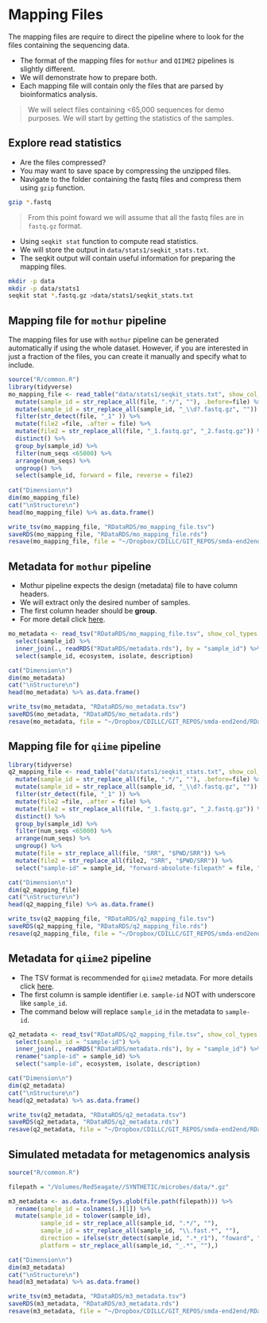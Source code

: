 # Mapping Files
The mapping files are require to direct the pipeline where to look for the files containing the sequencing data.

- The format of the mapping files for `mothur` and `QIIME2` pipelines is slightly different. 
- We will demonstrate how to prepare both.
- Each mapping file will contain only the files that are parsed by bioinformatics analysis. 

> We will select files containing <65,000 sequences for demo purposes. We will start by getting the statistics of the samples.

## Explore read statistics 
- Are the files compressed?
- You may want to save space by compressing the unzipped files. 
- Navigate to the folder containing the fastq files and compress them using `gzip` function.

```bash
gzip *.fastq
```

> From this point foward we will assume that all the fastq files are in `fastq.gz` format.

- Using `seqkit stat` function to compute read statistics.
- We will store the output in `data/stats1/seqkit_stats.txt`.
- The seqkit output will contain useful information for preparing the mapping files.

```bash
mkdir -p data
mkdir -p data/stats1  
seqkit stat *.fastq.gz >data/stats1/seqkit_stats.txt

```

## Mapping file for `mothur` pipeline
The mapping files for use with `mothur` pipeline can be generated automatically if using the whole dataset. However, if you are interested in just a fraction of the files, you can create it manually and specify what to include.


```r
source("R/common.R")
library(tidyverse)
mo_mapping_file <- read_table("data/stats1/seqkit_stats.txt", show_col_types = F) %>% 
  mutate(sample_id = str_replace_all(file, ".*/", ""), .before=file) %>% 
  mutate(sample_id = str_replace_all(sample_id, "_\\d?.fastq.gz", "")) %>%
  filter(str_detect(file, "_1" )) %>% 
  mutate(file2 =file, .after = file) %>% 
  mutate(file2 = str_replace_all(file, "_1.fastq.gz", "_2.fastq.gz")) %>%
  distinct() %>% 
  group_by(sample_id) %>%
  filter(num_seqs <65000) %>% 
  arrange(num_seqs) %>% 
  ungroup() %>%
  select(sample_id, forward = file, reverse = file2)
  
cat("Dimension\n")
dim(mo_mapping_file)
cat("\nStructure\n")
head(mo_mapping_file) %>% as.data.frame() 

write_tsv(mo_mapping_file, "RDataRDS/mo_mapping_file.tsv")
saveRDS(mo_mapping_file, "RDataRDS/mo_mapping_file.rds")
resave(mo_mapping_file, file = "~/Dropbox/CDILLC/GIT_REPOS/smda-end2end/RDataRDS/saved_objects.RData")
```

## Metadata for `mothur` pipeline
- Mothur pipeline expects the design (metadata) file to have column headers. 
- We will extract only the desired number of samples.
- The first column header should be **group**.
- For more detail click [here](https://mothur.org/wiki/miseq_sop/).

```r
mo_metadata <- read_tsv("RDataRDS/mo_mapping_file.tsv", show_col_types = F) %>% 
  select(sample_id) %>% 
  inner_join(., readRDS("RDataRDS/metadata.rds"), by = "sample_id") %>% 
  select(sample_id, ecosystem, isolate, description)

cat("Dimension\n")
dim(mo_metadata)
cat("\nStructure\n")
head(mo_metadata) %>% as.data.frame() 

write_tsv(mo_metadata, "RDataRDS/mo_metadata.tsv")
saveRDS(mo_metadata, "RDataRDS/mo_metadata.rds")
resave(mo_metadata, file = "~/Dropbox/CDILLC/GIT_REPOS/smda-end2end/RDataRDS/saved_objects.RData")
```

## Mapping file for `qiime` pipeline

```r
library(tidyverse)
q2_mapping_file <- read_table("data/stats1/seqkit_stats.txt", show_col_types = F) %>% 
  mutate(sample_id = str_replace_all(file, ".*/", ""), .before=file) %>% 
  mutate(sample_id = str_replace_all(sample_id, "_\\d?.fastq.gz", "")) %>%
  filter(str_detect(file, "_1" )) %>% 
  mutate(file2 =file, .after = file) %>% 
  mutate(file2 = str_replace_all(file, "_1.fastq.gz", "_2.fastq.gz")) %>%
  distinct() %>% 
  group_by(sample_id) %>%
  filter(num_seqs <65000) %>% 
  arrange(num_seqs) %>%
  ungroup() %>% 
  mutate(file = str_replace_all(file, "SRR", "$PWD/SRR")) %>%
  mutate(file2 = str_replace_all(file2, "SRR", "$PWD/SRR")) %>%
  select("sample-id" = sample_id, "forward-absolute-filepath" = file, "reverse-absolute-filepath" = file2)

cat("Dimension\n")
dim(q2_mapping_file)
cat("\nStructure\n")
head(q2_mapping_file) %>% as.data.frame() 

write_tsv(q2_mapping_file, "RDataRDS/q2_mapping_file.tsv")
saveRDS(q2_mapping_file, "RDataRDS/q2_mapping_file.rds")
resave(q2_mapping_file, file = "~/Dropbox/CDILLC/GIT_REPOS/smda-end2end/RDataRDS/saved_objects.RData")
```

## Metadata for `qiime2` pipeline
- The TSV format is recommended for `qiime2` metadata. For more details click [here](https://docs.qiime2.org/2022.2/tutorials/metadata/).
- The first column is sample identifier i.e. `sample-id` NOT with underscore like `sample_id`.
- The command below will replace `sample_id` in the metadata to `sample-id`.

```r
q2_metadata <- read_tsv("RDataRDS/q2_mapping_file.tsv", show_col_types = F) %>% 
  select(sample_id = "sample-id") %>% 
  inner_join(., readRDS("RDataRDS/metadata.rds"), by = "sample_id") %>% 
  rename("sample-id" = sample_id) %>%
  select("sample-id", ecosystem, isolate, description)

cat("Dimension\n")
dim(q2_metadata)
cat("\nStructure\n")
head(q2_metadata) %>% as.data.frame() 

write_tsv(q2_metadata, "RDataRDS/q2_metadata.tsv")
saveRDS(q2_metadata, "RDataRDS/q2_metadata.rds")
resave(q2_metadata, file = "~/Dropbox/CDILLC/GIT_REPOS/smda-end2end/RDataRDS/saved_objects.RData")
```
## Simulated metadata for metagenomics analysis
```r
source("R/common.R")

filepath = "/Volumes/RedSeagate//SYNTHETIC/microbes/data/*.gz"

m3_metadata <- as.data.frame(Sys.glob(file.path(filepath))) %>%
  rename(sample_id = colnames(.)[1]) %>%
  mutate(sample_id = tolower(sample_id),
         sample_id = str_replace_all(sample_id, ".*/", ""),
         sample_id = str_replace_all(sample_id, "\\.fast.*", ""),
         direction = ifelse(str_detect(sample_id, ".*_r1"), "foward", "reverse"), 
         platform = str_replace_all(sample_id, "_.*", ""),)

cat("Dimension\n")
dim(m3_metadata)
cat("\nStructure\n")
head(m3_metadata) %>% as.data.frame()

write_tsv(m3_metadata, "RDataRDS/m3_metadata.tsv")
saveRDS(m3_metadata, "RDataRDS/m3_metadata.rds")
resave(m3_metadata, file = "~/Dropbox/CDILLC/GIT_REPOS/smda-end2end/RDataRDS/saved_objects.RData")
```


